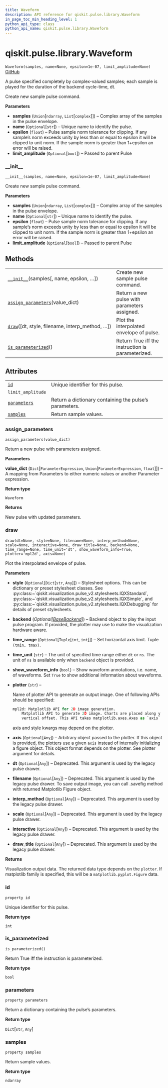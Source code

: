 ```yaml
---
title: Waveform
description: API reference for qiskit.pulse.library.Waveform
in_page_toc_min_heading_level: 1
python_api_type: class
python_api_name: qiskit.pulse.library.Waveform
---
```


# qiskit.pulse.library.Waveform

<span id="qiskit.pulse.library.Waveform" />

`Waveform(samples, name=None, epsilon=1e-07, limit_amplitude=None)` [GitHub](https://github.com/qiskit/qiskit/tree/stable/0.18/qiskit/pulse/library/waveform.py "view source code")

A pulse specified completely by complex-valued samples; each sample is played for the duration of the backend cycle-time, dt.

Create new sample pulse command.

**Parameters**

*   **samples** (`Union`\[`ndarray`, `List`\[`complex`]]) – Complex array of the samples in the pulse envelope.
*   **name** (`Optional`\[`str`]) – Unique name to identify the pulse.
*   **epsilon** (`float`) – Pulse sample norm tolerance for clipping. If any sample’s norm exceeds unity by less than or equal to epsilon it will be clipped to unit norm. If the sample norm is greater than 1+epsilon an error will be raised.
*   **limit\_amplitude** (`Optional`\[`bool`]) – Passed to parent Pulse

### \_\_init\_\_

<span id="qiskit.pulse.library.Waveform.__init__" />

`__init__(samples, name=None, epsilon=1e-07, limit_amplitude=None)`

Create new sample pulse command.

**Parameters**

*   **samples** (`Union`\[`ndarray`, `List`\[`complex`]]) – Complex array of the samples in the pulse envelope.
*   **name** (`Optional`\[`str`]) – Unique name to identify the pulse.
*   **epsilon** (`float`) – Pulse sample norm tolerance for clipping. If any sample’s norm exceeds unity by less than or equal to epsilon it will be clipped to unit norm. If the sample norm is greater than 1+epsilon an error will be raised.
*   **limit\_amplitude** (`Optional`\[`bool`]) – Passed to parent Pulse

## Methods

|                                                                                                                                        |                                                   |
| -------------------------------------------------------------------------------------------------------------------------------------- | ------------------------------------------------- |
| [`__init__`](#qiskit.pulse.library.Waveform.__init__ "qiskit.pulse.library.Waveform.__init__")(samples\[, name, epsilon, …])           | Create new sample pulse command.                  |
| [`assign_parameters`](#qiskit.pulse.library.Waveform.assign_parameters "qiskit.pulse.library.Waveform.assign_parameters")(value\_dict) | Return a new pulse with parameters assigned.      |
| [`draw`](#qiskit.pulse.library.Waveform.draw "qiskit.pulse.library.Waveform.draw")(\[dt, style, filename, interp\_method, …])          | Plot the interpolated envelope of pulse.          |
| [`is_parameterized`](#qiskit.pulse.library.Waveform.is_parameterized "qiskit.pulse.library.Waveform.is_parameterized")()               | Return True iff the instruction is parameterized. |

## Attributes

|                                                                                                      |                                                        |
| ---------------------------------------------------------------------------------------------------- | ------------------------------------------------------ |
| [`id`](#qiskit.pulse.library.Waveform.id "qiskit.pulse.library.Waveform.id")                         | Unique identifier for this pulse.                      |
| `limit_amplitude`                                                                                    |                                                        |
| [`parameters`](#qiskit.pulse.library.Waveform.parameters "qiskit.pulse.library.Waveform.parameters") | Return a dictionary containing the pulse’s parameters. |
| [`samples`](#qiskit.pulse.library.Waveform.samples "qiskit.pulse.library.Waveform.samples")          | Return sample values.                                  |

### assign\_parameters

<span id="qiskit.pulse.library.Waveform.assign_parameters" />

`assign_parameters(value_dict)`

Return a new pulse with parameters assigned.

**Parameters**

**value\_dict** (`Dict`\[`ParameterExpression`, `Union`\[`ParameterExpression`, `float`]]) – A mapping from Parameters to either numeric values or another Parameter expression.

**Return type**

`Waveform`

**Returns**

New pulse with updated parameters.

### draw

<span id="qiskit.pulse.library.Waveform.draw" />

`draw(dt=None, style=None, filename=None, interp_method=None, scale=None, interactive=None, draw_title=None, backend=None, time_range=None, time_unit='dt', show_waveform_info=True, plotter='mpl2d', axis=None)`

Plot the interpolated envelope of pulse.

**Parameters**

*   **style** (`Optional`\[`Dict`\[`str`, `Any`]]) – Stylesheet options. This can be dictionary or preset stylesheet classes. See :py:class:\~\`qiskit.visualization.pulse\_v2.stylesheets.IQXStandard\`, :py:class:\~\`qiskit.visualization.pulse\_v2.stylesheets.IQXSimple\`, and :py:class:\~\`qiskit.visualization.pulse\_v2.stylesheets.IQXDebugging\` for details of preset stylesheets.

*   **backend** (*Optional\[*[*BaseBackend*](qiskit.providers.BaseBackend "qiskit.providers.BaseBackend")*]*) – Backend object to play the input pulse program. If provided, the plotter may use to make the visualization hardware aware.

*   **time\_range** (`Optional`\[`Tuple`\[`int`, `int`]]) – Set horizontal axis limit. Tuple `(tmin, tmax)`.

*   **time\_unit** (`str`) – The unit of specified time range either `dt` or `ns`. The unit of `ns` is available only when `backend` object is provided.

*   **show\_waveform\_info** (`bool`) – Show waveform annotations, i.e. name, of waveforms. Set `True` to show additional information about waveforms.

*   **plotter** (`str`) –

    Name of plotter API to generate an output image. One of following APIs should be specified:

    ```python
    mpl2d: Matplotlib API for 2D image generation.
        Matplotlib API to generate 2D image. Charts are placed along y axis with
        vertical offset. This API takes matplotlib.axes.Axes as `axis` input.
    ```

    axis and style kwargs may depend on the plotter.

*   **axis** (`Optional`\[`Any`]) – Arbitrary object passed to the plotter. If this object is provided, the plotters use a given `axis` instead of internally initializing a figure object. This object format depends on the plotter. See plotter argument for details.

*   **dt** (`Optional`\[`Any`]) – Deprecated. This argument is used by the legacy pulse drawer.

*   **filename** (`Optional`\[`Any`]) – Deprecated. This argument is used by the legacy pulse drawer. To save output image, you can call .savefig method with returned Matplotlib Figure object.

*   **interp\_method** (`Optional`\[`Any`]) – Deprecated. This argument is used by the legacy pulse drawer.

*   **scale** (`Optional`\[`Any`]) – Deprecated. This argument is used by the legacy pulse drawer.

*   **interactive** (`Optional`\[`Any`]) – Deprecated. This argument is used by the legacy pulse drawer.

*   **draw\_title** (`Optional`\[`Any`]) – Deprecated. This argument is used by the legacy pulse drawer.

**Returns**

Visualization output data. The returned data type depends on the `plotter`. If matplotlib family is specified, this will be a `matplotlib.pyplot.Figure` data.

### id

<span id="qiskit.pulse.library.Waveform.id" />

`property id`

Unique identifier for this pulse.

**Return type**

`int`

### is\_parameterized

<span id="qiskit.pulse.library.Waveform.is_parameterized" />

`is_parameterized()`

Return True iff the instruction is parameterized.

**Return type**

`bool`

### parameters

<span id="qiskit.pulse.library.Waveform.parameters" />

`property parameters`

Return a dictionary containing the pulse’s parameters.

**Return type**

`Dict`\[`str`, `Any`]

### samples

<span id="qiskit.pulse.library.Waveform.samples" />

`property samples`

Return sample values.

**Return type**

`ndarray`

